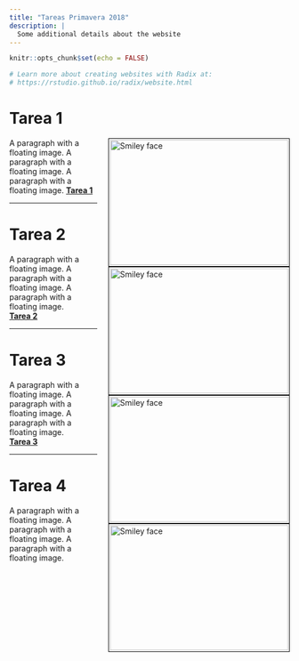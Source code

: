 ```yaml
---
title: "Tareas Primavera 2018"
description: |
  Some additional details about the website
---
```


```r
knitr::opts_chunk$set(echo = FALSE)

# Learn more about creating websites with Radix at:
# https://rstudio.github.io/radix/website.html

```

# Tarea 1

<p>
<img src="images/tarea_1.jpg" alt="Smiley face" style="float: right; width:320px; height:225px; margin-bottom: 0px 10px;
margin-left: 20px ; border: solid black 1px; padding: 2px">
A paragraph with a floating image. A paragraph with a floating image. A paragraph with a floating image.
[**Tarea 1**](spring_2018//homeworks/HW1/HWS1.html)
</p>

---

# Tarea 2 

<p>
<img src="images/tarea_1.jpg" alt="Smiley face" style="float: right; width:320px; height:225px; margin-bottom: 0px 10px;
margin-left: 20px ; border: solid black 1px; padding: 2px">
A paragraph with a floating image. A paragraph with a floating image. A paragraph with a floating image.  
[**Tarea 2**](spring_2018/homeworks/HW2/HWS2.html)
</p>

---

# Tarea 3

<p>
<img src="images/tarea_1.jpg" alt="Smiley face" style="float: right; width:320px; height:225px; margin-bottom: 0px 10px;
margin-left: 20px ; border: solid black 1px; padding: 2px">
A paragraph with a floating image. A paragraph with a floating image. A paragraph with a floating image.  
[**Tarea 3**](spring_2018/homeworks/homework_3/solution_homework_2.html)
</p>

---

# Tarea 4

<p>
<img src="images/tarea_1.jpg" alt="Smiley face" style="float: right; width:320px; height:225px; margin-bottom: 0px 10px;
margin-left: 20px ; border: solid black 1px; padding: 2px">
A paragraph with a floating image. A paragraph with a floating image. A paragraph with a floating image.  
</p>

